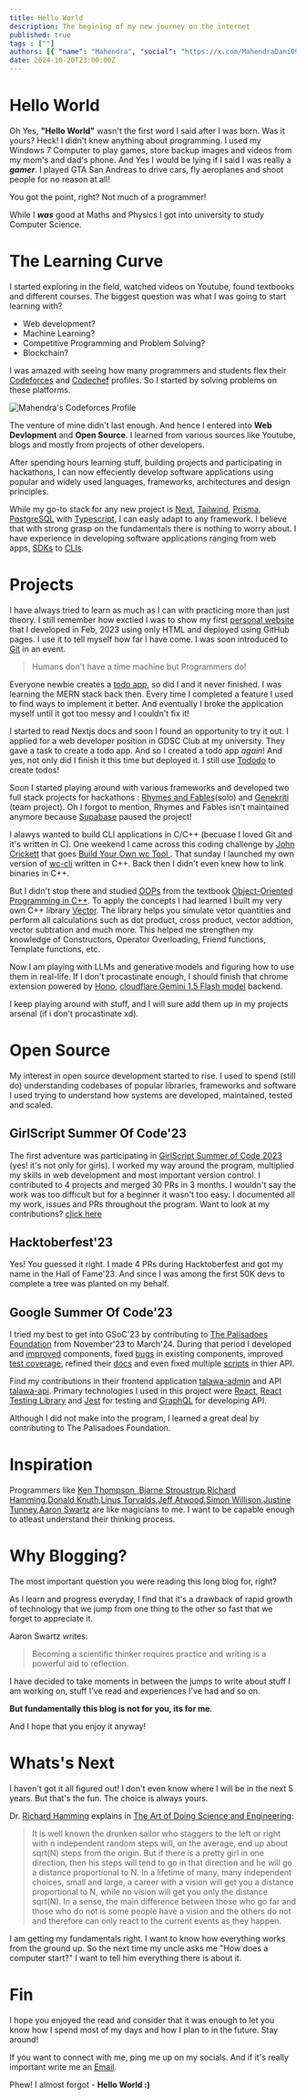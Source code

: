 ```yaml
---
title: Hello World
description: The begining of my new journey on the internet
published: true
tags : [""]
authors: [{ "name": "Mahendra", "social": "https://x.com/MahendraDani09" }]
date: 2024-10-20T23:00:00Z
---
```


# Hello World

Oh Yes, **"Hello World"** wasn't the first word I said after I was born. Was it yours?
Heck! I didn't knew anything about programming. I used my Windows 7 Computer to play games, store backup images and videos from my mom's and dad's phone. And Yes I would be lying if I said I was really a **_gamer_**. I played GTA San Andreas to drive cars, fly aeroplanes and shoot people for no reason at all!

You got the point, right? Not much of a programmer!

While I **_was_** good at Maths and Physics I got into university to study Computer Science.

# The Learning Curve

I started exploring in the field, watched videos on Youtube, found textbooks and different courses. The biggest question was what I was going to start learning with?
- Web development?
- Machine Learning?
- Competitive Programming and Problem Solving?
- Blockchain?

I was amazed with seeing how many programmers and students flex their [Codeforces](https://codeforces.com/) and [Codechef](https://codechef.com/) profiles. So I started by solving problems on these platforms.

<div className="overflow-auto">
<img src="/static/blogs/codeforces-2.png" alt="Mahendra's Codeforces Profile" className="w-full my-4"/>
</div>


The venture of mine didn't last enough. And hence I entered into **Web Devlopment** and **Open Source**. I learned from various sources like Youtube, blogs and mostly from projects of other developers.

After spending hours learning stuff, building projects and participating in hackathons, I can now effeciently develop software applications using popular and widely used languages, frameworks, architectures and design principles.

While my go-to stack for any new project is [Next](https://nextjs.org/), [Tailwind](https://tailwindcss.com/), [Prisma](https://www.prisma.io/), [PostgreSQL](https://www.postgresql.org/) with [Typescript](https://www.typescriptlang.org/), I can easly adapt to any framework. I believe that with strong grasp on the fundamentals there is nothing to worry about.
I have experience in developing software applications ranging from web apps, [SDKs](https://en.wikipedia.org/wiki/Software_development_kit) to [CLIs](https://en.wikipedia.org/wiki/Command-line_interface). 

# Projects

I have always tried to learn as much as I can with practicing more than just theory. I still remember how exctied I was to show my first [personal website](https://mahendradani.github.io/Mahendra-Dani-s-Portfolio-Website/) that I developed in Feb, 2023 using only HTML and deployed using GitHub pages. I use it to tell myself how far I have come.
I was soon introduced to [Git](https://git-scm.com/) in an event.

> Humans don't have a time machine but Programmers do!

Everyone newbie creates a [todo app](https://github.com/MahendraDani/TODO), so did I and it never finished. I was learning the MERN stack back then. Every time I completed a feature I used to find ways to implement it better. And eventually I broke the application myself until it got too messy and I couldn't fix it!

I started to read Nextjs docs and soon I found an opportunity to try it out. I applied for a web developer position in GDSC Club at my university. They gave a task to create a todo app. And so I created a todo app *again*! And yes, not only did I finish it this time but deployed it. I still use [Tododo](https://tododo-pi.vercel.app/) to create todos! 

Soon I started playing around with various frameworks and developed two full stack projects for hackathons : [Rhymes and Fables](https://rhymes-and-fables.vercel.app/)(solo) and [Genekriti](https://genekriti.vercel.app/) (team project).
Oh I forgot to mention, Rhymes and Fables isn't maintained anymore because [Supabase](https://supabase.com/) paused the project!

I alawys wanted to build CLI applications in C/C++ (becuase I loved Git and it's written in C). One weekend I came across this coding challenge by [John Crickett](https://www.linkedin.com/in/johncrickett/) that goes [Build Your Own wc Tool
](https://codingchallenges.fyi/challenges/challenge-wc). That sunday I launched my own version of [wc-cli](https://github.com/MahendraDani/wc-cli/) written in C++. Back then I didn't even knew how to link binaries in C++.

But I didn't stop there and studied [OOPs](https://en.wikipedia.org/wiki/Object-oriented_programming) from the textbook [Object-Oriented Programming in C++](https://www.amazon.in/Object-Oriented-Programming-Kaleidoscope-Robert-Lafore/dp/0672323087). To apply the concepts I had learned I built my very own C++ library [Vector](https://github.com/MahendraDani/vector). The library helps you simulate vetor quantities and perform all calculations such as dot product, cross product, vector addtion, vector subtration and much more.
This helped me strengthen my knowledge of Constructors, Operator Overloading, Friend functions, Template functions, etc.

Now I am playing with LLMs and generative models and figuring how to use them in real-life. If I don't procastinate enough, I should finish that chrome extension powered by [Hono](https://hono.dev/), [cloudflare](https://www.cloudflare.com/),[Gemini 1.5 Flash model](https://ai.google.dev/) backend.

I keep playing around with stuff, and I will sure add them up in my projects arsenal (if i don't procastinate xd).  

# Open Source
My interest in open source development started to rise. I used to spend (still do) understanding codebases of popular libraries, frameworks and software I used trying to understand how systems are developed, maintained, tested and scaled. 

## GirlScript Summer Of Code'23
The first adventure was participating in [GirlScript Summer of Code 2023](https://gssoc.girlscript.tech/) (yes! it's not only for girls). I worked my way around the program, multiplied my skills in web development and most important version control. I contributed to 4 projects and merged 30 PRs in 3 months. I wouldn't say the work was too difficult but for a beginner it wasn't too easy. I documented all my work, issues and PRs throughout the program. Want to look at my contributions? [click here](https://docs.google.com/document/d/1ycciFlr7JYz9tnIt1v2YYiLOkQLqvz6hsJQTcUoSrZE/edit?usp=sharing)

## Hacktoberfest'23
Yes! You guessed it right. I made 4 PRs during Hacktoberfest and got my name in the Hall of Fame'23. And since I was among the first 50K devs to complete a tree was planted on my behalf.

## Google Summer Of Code'23
I tried my best to get into GSoC'23 by contributing to [The Palisadoes Foundation](https://www.palisadoes.org/) from November'23 to March'24. During that period I developed and [improved](https://github.com/PalisadoesFoundation/talawa-admin/pull/1376) components, fixed [bugs](https://github.com/PalisadoesFoundation/talawa-admin/pull/1087) in existing components, improved [test coverage](https://github.com/PalisadoesFoundation/talawa-admin/pull/1142), refined their [docs](https://github.com/PalisadoesFoundation/talawa-admin/pull/1251) and even fixed multiple [scripts](https://github.com/PalisadoesFoundation/talawa-api/pull/1446) in thier API.

Find my contributions in their frontend application [talawa-admin](https://github.com/PalisadoesFoundation/talawa-admin/pulls?q=is%3Apr+is%3Aclosed+author%3AMahendraDani) and API [talawa-api](https://github.com/palisadoesFoundation/talawa-api/pulls?q=is%3Apr+is%3Aclosed+author%3AMahendraDani).
Primary technologies I used in this project were [React](https://react.dev/), [React Testing Library](https://testing-library.com/docs/react-testing-library/intro/) and [Jest](https://jestjs.io/) for testing and [GraphQL](https://graphql.org/) for developing API.

Although I did not make into the program, I learned a great deal by contributing to The Palisadoes Foundation.
# Inspiration
Programmers like [Ken Thompson
](https://en.wikipedia.org/wiki/Ken_Thompson),[Bjarne Stroustrup](https://en.wikipedia.org/wiki/Bjarne_Stroustrup),[Richard Hamming](https://en.wikipedia.org/wiki/Richard_Hamming),[Donald Knuth](https://en.wikipedia.org/wiki/Donald_Knuth),[Linus Torvalds](https://en.wikipedia.org/wiki/Linus_Torvalds),[Jeff Atwood](https://en.wikipedia.org/wiki/Jeff_Atwood),[Simon Willison](https://en.wikipedia.org/wiki/Simon_Willison),[Justine Tunney](https://en.wikipedia.org/wiki/Justine_Tunney),[Aaron Swartz](https://en.wikipedia.org/wiki/Aaron_Swartz) are like magicians to me. I want to be capable enough to atleast understand their thinking process.


# Why Blogging?
The most important question you were reading this long blog for, right? 

As I learn and progress everyday, I find that it's a drawback of rapid growth of technology that we jump from one thing to the other so fast that we forget to appreciate it.

Aaron Swartz writes:
> Becoming a scientific thinker requires practice and writing is a powerful aid to reflection.

I have decided to take moments in between the jumps to write about stuff I am working on, stuff I've read and experiences I've had and so on.

**But fundamentally this blog is not for you, its for me**.

And I hope that you enjoy it anyway!

# Whats's Next

I haven't got it all figured out! I don't even know where I will be in the next 5 years. But that's the fun. The choice is always yours.

Dr. [Richard Hamming](https://en.wikipedia.org/wiki/Richard_Hamming) explains in [The Art of Doing Science and Engineering](https://www.amazon.in/Art-Doing-Science-Engineering-Learning/dp/1732265178):

> It is well known the drunken sailor who staggers to the left or right with n independent random steps will, on the average, end up about sqrt(N) steps from the origin. But if there is a pretty girl in one direction, then his steps will tend to go in that direction and he will go a distance proportional to N. In a lifetime of many, many independent choices, small and large, a career with a vision will get you a distance proportional to N, while no vision will get you only the distance sqrt(N). In a sense, the main difference between those who go far and those who do not is some people have a vision and the others do not and therefore can only react to the current events as they happen.

I am getting my fundamentals right. I want to know how everything works from the ground up. So the next time my uncle asks me "How does a computer start?" I want to tell him everything there is about it. 


# Fin
I hope you enjoyed the read and consider that it was enough to let you know how I spend most of my days and how I plan to in the future.
Stay around!

If you want to connect with me, ping me up on my socials. And if it's really important write me an [Email](mailto://danimahendra0904@gmail.com).

Phew! I almost forgot - **Hello World :)**
